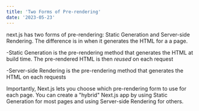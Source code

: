 ```yaml
---
title: 'Two Forms of Pre-rendering'
date: '2023-05-23'
---
```


next.js has two forms of pre-rendering: Static Generation and Server-side Rendering. The difference is in when it generates the HTML for a a page.

-Static Generation is the pre-rendering method that generates the HTML at build time. The pre-rendered HTML is then _reused_ on each request

-Server-side Rendering is the pre-rendering method that generates the HTML on each requests

Importantly, Next.js lets you choose which pre-rendering form to use for each page. You can create a "hybrid" Next.js app by using Static Generation for most pages and using Server-side Rendering for others.